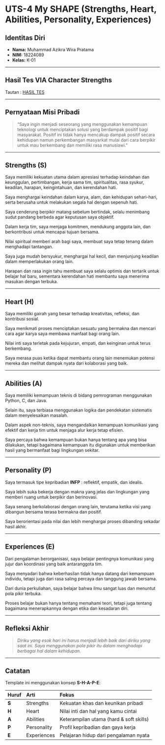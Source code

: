 # UTS-4 My SHAPE (Strengths, Heart, Abilities, Personality, Experiences)

## Identitas Diri  

- **Nama:** Muhammad Azikra Wira Pratama  
- **NIM:** 18224089
- **Kelas:** K-01

---

## Hasil Tes VIA Character Strengths

Tautan : [HASIL TES](StrengthsProfile-MuhammadAzikra-WiraPratama.pdf)

---

## Pernyataan Misi Pribadi  
> "Saya ingin menjadi seseorang yang menggunakan kemampuan teknologi untuk menciptakan solusi yang berdampak positif bagi masyarakat.
Positif ini tidak hanya mencakup dampak positif secara kehidupan namun perkembangan masyarkat mulai dari cara berpikir untuk mau berkembang dan memiliki rasa manusiawi."  

---

## Strengths (S) {.unnumbered}

Saya memiliki kekuatan utama dalam apresiasi terhadap keindahan dan keunggulan, pertimbangan, kerja sama tim, spiritualitas, rasa syukur, keadilan, harapan, keingintahuan, dan kerendahan hati.  

Saya menghargai keindahan dalam karya, alam, dan kehidupan sehari-hari, serta berusaha untuk melakukan segala hal dengan sepenuh hati.  

Saya cenderung berpikir matang sebelum bertindak, selalu menimbang sudut pandang berbeda agar keputusan saya objektif.  

Dalam kerja tim, saya menjaga komitmen, mendukung anggota lain, dan berkontribusi untuk mencapai tujuan bersama.  

Nilai spiritual memberi arah bagi saya, membuat saya tetap tenang dalam menghadapi tantangan.  

Saya juga mudah bersyukur, menghargai hal kecil, dan menjunjung keadilan dalam memperlakukan orang lain.  

Harapan dan rasa ingin tahu membuat saya selalu optimis dan tertarik untuk belajar hal baru, sementara kerendahan hati membantu saya menerima masukan dengan terbuka.  

---

## Heart (H) {.unnumbered}

Saya memiliki gairah yang besar terhadap kreativitas, refleksi, dan kontribusi sosial.  

Saya menikmati proses menciptakan sesuatu yang bermakna dan mencari cara agar karya saya membawa manfaat bagi orang lain.  

Nilai inti saya terletak pada kejujuran, empati, dan keinginan untuk terus berkembang.  

Saya merasa puas ketika dapat membantu orang lain menemukan potensi mereka dan melihat dampak nyata dari kolaborasi yang baik.  

---

## Abilities (A) {.unnumbered}

Saya memiliki kemampuan teknis di bidang pemrograman menggunakan Python, C, dan Java.  

Selain itu, saya terbiasa menggunakan logika dan pendekatan sistematis dalam menyelesaikan masalah.  

Dalam aspek non-teknis, saya mengandalkan kemampuan komunikasi yang efektif dan kerja tim untuk menjaga alur kerja tetap efisien.  

Saya percaya bahwa kemampuan bukan hanya tentang apa yang bisa dilakukan, tetapi bagaimana kemampuan itu digunakan untuk memberikan hasil yang bermanfaat bagi lingkungan sekitar.  

---

## Personality (P) {.unnumbered}

Saya termasuk tipe kepribadian **INFP** : reflektif, empatik, dan idealis.  

Saya lebih suka bekerja dengan makna yang jelas dan lingkungan yang memberi ruang untuk berpikir dan berinovasi.  

Saya senang berkolaborasi dengan orang lain, terutama ketika visi yang dibangun bersama terasa bermakna dan positif.  

Saya berorientasi pada nilai dan lebih menghargai proses dibanding sekadar hasil akhir.  

---

## Experiences (E) {.unnumbered}

Dari pengalaman berorganisasi, saya belajar pentingnya komunikasi yang jujur dan koordinasi yang baik antaranggota tim.  

Saya menyadari bahwa keberhasilan tidak hanya datang dari kemampuan individu, tetapi juga dari rasa saling percaya dan tanggung jawab bersama.  

Dari dunia perkuliahan, saya belajar bahwa ilmu sangat luas dan menuntut pola pikir terbuka.  

Proses belajar bukan hanya tentang memahami teori, tetapi juga tentang bagaimana menerapkannya dengan etika dan kesadaran diri.  

---


## Refleksi Akhir

> _Diriku yang esok hari ini harus menjadi lebih baik dari diriku yang saat ini. Saya menggunakan pola pikir itu dalam menghadapi berbagai hal dalam kehidupan._

---

## Catatan
Template ini menggunakan konsep **S-H-A-P-E**:

| Huruf | Arti | Fokus |
|:------|:------|:------|
| **S** | Strengths | Kekuatan khas dan keunikan pribadi |
| **H** | Heart | Nilai inti dan hal yang kamu cintai |
| **A** | Abilities | Keterampilan utama (hard & soft skills) |
| **P** | Personality | Profil kepribadian dan gaya kerja |
| **E** | Experiences | Pelajaran hidup dari pengalaman nyata |
